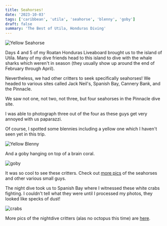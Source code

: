 ```yaml
---
title: Seahorses!
date: '2023-10-03'
tags: ['caribbean', 'utila', 'seahorse', 'blenny', 'goby']
draft: false
summary: 'The Best of Utila, Honduras Diving'
---
```


<Image
  src="/static/images/seahorses/seahorse.jpeg"
  width={800}
  height={600}
  alt="Yellow Seahorse"
/>

Days 4 and 5 of my Roatan Honduras Liveaboard brought us to the island of Utila. Many of my dive friends head to this island to dive with the whale sharks which weren't in season (they usually show up around the end of February through April).

Nevertheless, we had other critters to seek specifically seahorses! We headed to various sites called Jack Neil's, Spanish Bay, Cannery Bank, and the Pinnacle.

We saw not one, not two, not three, but four seahorses in the Pinnacle dive site.

I was able to photograph three out of the four as these guys get very annoyed with us paparazzi.

Of course, I spotted some blennies including a yellow one which I haven't seen yet in this trip.

<Image
  src="/static/images/seahorses/yellowBlenny.jpeg"
  width={800}
  height={600}
  alt="Yellow Blenny"
/>

And a goby hanging on top of a brain coral.

<Image src="/static/images/seahorses/goby.jpeg" width={800} height={600} alt="goby" />

It was so cool to see these critters. Check out [more pics](https://generosalitton.smugmug.com/Roatan-Aggressor-Sept-2023/RoatanJackNeals/n-vgBMsm/) of the seahorses and other various small guys.

The night dive took us to Spanish Bay where I witnessed these white crabs fighting. I couldn't tell what they were until I processed my photos, they looked like specks of dust!

<Image src="/static/images/seahorses/fighting-crabs.jpeg" width={800} height={600} alt="crabs" />

More pics of the nightdive critters (alas no octopus this time) are [here](https://generosalitton.smugmug.com/Roatan-Aggressor-Sept-2023/RoatanSpanishBay/n-7h46pw/).
